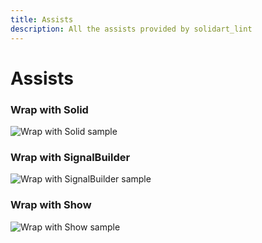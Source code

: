 ```yaml
---
title: Assists
description: All the assists provided by solidart_lint
---
```


# Assists

### Wrap with Solid

![Wrap with Solid sample](https://raw.githubusercontent.com/nank1ro/solidart/main/packages/solidart_lint/assets/wrap_with_solid.gif)

### Wrap with SignalBuilder

![Wrap with SignalBuilder sample](https://raw.githubusercontent.com/nank1ro/solidart/main/packages/solidart_lint/assets/wrap_with_signal_builder.gif)

### Wrap with Show

![Wrap with Show sample](https://raw.githubusercontent.com/nank1ro/solidart/main/packages/solidart_lint/assets/wrap_with_show.gif)
